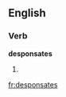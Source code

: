 ==English==

===Verb===
'''desponsates'''

# {{third-person singular of|[[desponsate]]}}

[[fr:desponsates]]